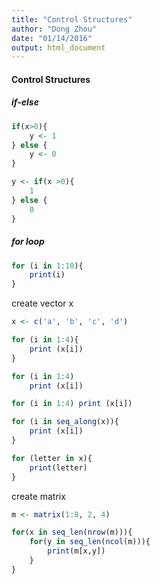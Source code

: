 ```yaml
---
title: "Control Structures"
author: "Dong Zhou"
date: "01/14/2016"
output: html_document
---
```


#### Control Structures

##### if-else

```R
if(x>0){
    y <- 1
} else {
    y <- 0
}
```

```R
y <- if(x >0){
    1   
} else {
    0
}
```

##### for loop

```R
for (i in 1:10){
    print(i)
}
```

create vector x

```R
x <- c('a', 'b', 'c', 'd')
```

```R
for (i in 1:4){
    print (x[i])
}
```

```R
for (i in 1:4) 
    print (x[i])
```

```R
for (i in 1:4) print (x[i])
```

```R
for (i in seq_along(x)){
    print (x[i])
}
```

```R
for (letter in x){
    print(letter)
}
```

create matrix

```R
m <- matrix(1:8, 2, 4)
```

```R
for(x in seq_len(nrow(m))){
    for(y in seq_len(ncol(m))){
        print(m[x,y])
    } 
}
```